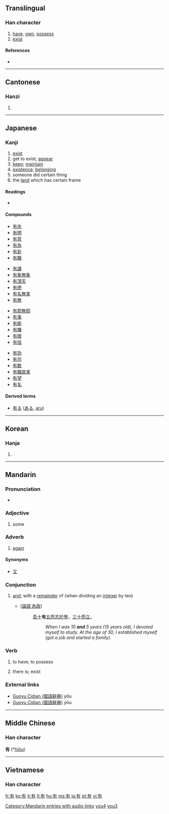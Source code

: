 ==Translingual==
{{Han stroke|[[Image:有-order.gif]]<br>Traditional stroke order<br>[[Image:有-jorder.gif]]<br>Japanese and Korean<br>stroke order}}

===Han character===
{{Han char|rn=74|rad=月|as=02|sn=6|four=4022<sub>7</sub>|canj=大月 (KB)}}

# [[have]], [[own]], [[possess]]
# [[exist]]

====References====
* {{Han ref|kx=0504.200|dkj=14332|dj=0880.020|hdz=32041.050|uh=6709|ud=26377|bh=A6B3|bd=42675}}

----

==Cantonese==

===Hanzi===
{{yue-hanzi|jyut=|y=yau5, yau6}}

# {{defn|Cantonese}}

----

==Japanese==

===Kanji===
{{ja-kanji|grade=3|rs=月02}}

# [[exist]]
# get to exist; [[appear]]
# [[keep]]; [[maintain]]
# [[existence]]; [[belonging]]
# someone did certain thing
# the [[land]] which has certain frame

====Readings====
* {{ja-readings|kanon=[[ゆう]] ([[yū]])|goon=[[う]] ([[u]])|kun=[[ある]] ([[aru]]), [[もつ]] ([[motsu]]), [[たもつ]] ([[tamotsu]])|nadzuke=[[あり]] (''ari''), [[すみ]] (''sumi''), [[たもつ]] (''tamotsu''), [[とお]] (''tō''), [[とも]] (''tomo''), [[なお]] (''nao''), [[なり]] (''nari''), [[みち]] (''michi''), [[もち]] (''mochi''), [[り]] (''ri'')}}

====Compounds====
{{top4}}
* [[有余]]
* [[有明]]
* [[有意]]
* [[有為]]
* [[有卦]]
* [[有職]]
{{mid4}}
* [[有識]]
* [[有象無象]]
* [[有頂天]]
* [[有徳]]
* [[有名無実]]
* [[有無]]
{{mid4}}
* [[有耶無耶]]
* [[有事]]
* [[有能]]
* [[有機]]
* [[有限]]
* [[有恒]]
{{mid4}}
* [[有効]]
* [[有司]]
* [[有数]]
* [[有職故実]]
* [[有望]]
* [[有名]]
{{bottom}}

====Derived terms====
*[[有る]] ([[ある]], [[aru]])
----

==Korean==

===Hanja===
{{ko-hanja|hangeul=유|eumhun=[[있다]] (Itta)|rv=yu|mr=yu|y=yu}}

# {{defn|Korean}}

----

==Mandarin==
{{see|you}}
{{zh-hanzi|[[有]]}}

===Pronunciation===
*{{audio|zh-yǒu.ogg|audio}}

===Adjective===
{{cmn-adj|ts|pin=yǒu|pint=you3|rs=月02}}

# {{Beginning Mandarin|lang=zh-tw|skey=月02}} some

===Adverb===
{{cmn-adv|ts|pin=yòu|pint=you4|rs=月02}}

# {{archaic|lang=zh-tw|skey=月02}} [[again]]

====Synonyms====
* [[又]]

===Conjunction===
{{cmn-conj|ts|pin=yòu|pint=you4|rs=月02}}

# {{archaic|lang=zh-tw|skey=月02}} [[and]]; with a [[remainder]] of (when dividing an [[integer]] by ten)
#* {{RQ:Confucius}} ([[:zh:s:論語#為政第二|論語˙為政]])
#*: [[吾]][[十]]'''有'''[[五]][[而]][[志]][[於]][[學]]，[[三]][[十]][[而]][[立]]。
#*:: ''When I was 10 '''and''' 5 years (15 years old), I devoted myself to study.  At the age of 30, I established myself (got a job and started a family).''

===Verb===
{{cmn-verb|ts|pin=yǒu|pint=you3|rs=月02}}

# {{Beginning Mandarin|lang=zh-tw|skey=月02}} to have; to possess
# {{Beginning Mandarin|lang=zh-tw|skey=月02}} there is; exist

===External links===
* [http://140.111.34.46/cgi-bin/dict/GetContent.cgi?Database=dict&DocNum=147625&GraphicWord=yes&QueryString=%A6%B3$ Guoyu Cidian (國語辭典)] yǒu
* [http://140.111.34.46/cgi-bin/dict/GetContent.cgi?Database=dict&DocNum=148175&GraphicWord=yes&QueryString=%A6%B3$ Guoyu Cidian (國語辭典)] yòu

[[Category:Mandarin entries with audio links]]
[[Category:zh-cn:Archaic|you4]]
[[Category:zh-cn:Beginning Mandarin|you3]]

----

==Middle Chinese==
===Han character===
'''有''' (*[[hiǒu]])<!--asterisk indicates that this is a reconstructed pronunciation-->

----

==Vietnamese==
===Han character===
{{vi-hantu|[[hữu]], [[hỡi]], [[hơi]]}}

[[fr:有]]
[[ko:有]]
[[it:有]]
[[lt:有]]
[[hu:有]]
[[ms:有]]
[[ja:有]]
[[pt:有]]
[[vi:有]]